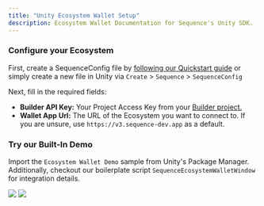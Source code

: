 ---
title: "Unity Ecosystem Wallet Setup"
description: Ecosystem Wallet Documentation for Sequence's Unity SDK.
---

### Configure your Ecosystem

First, create a SequenceConfig file by [following our Quickstart guide](/sdk/unity/quickstart) or simply create a new file in Unity via `Create` > `Sequence` > `SequenceConfig`

Next, fill in the required fields:

- **Builder API Key:** Your Project Access Key from your [Builder project.](https://sequence.build/)
- **Wallet App Url:** The URL of the Ecosystem you want to connect to. If you are unsure, use `https://v3.sequence-dev.app` as a default.

### Try our Built-In Demo

Import the `Ecosystem Wallet Demo` sample from Unity's Package Manager. Additionally, checkout our boilerplate
script `SequenceEcosystemWalletWindow` for integration details.

<Frame>
    <img src="/images/unity/ecosystem-wallet-demo.png" />
</Frame>

<Frame>
    <img src="/images/unity/ecosystem-wallet-setup.png" />
</Frame>
